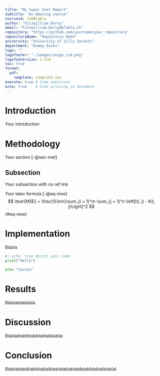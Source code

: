 ```yaml
---
title: "My Super Cool Report"
subtitle: "An Amazing course"
courseid: 14XBlabla
author: "Fitzwilliam Darcy"
email: "Fitzwilliam.Darcy@blabla.ch"
repository: "https://github.com/yourname/your_repository"
repositoryName: "Repository Name"
university: "University of Silly Sockets"
department: "Dummy Ducks"
logo: ""
logofooter: "./images/unige_csd.png"
logofootersize: 1.5cm
toc: true
format:
  pdf:
    template: template.tex
execute: true # Code execution
echo: true    # Code printing in document
---
```


\newpage

# Introduction

Your introduction

# Methodology {#sec-met}

Your section [-@sec-met]

## Subsection

Your subsection with no ref link

Your latex formula [-@eq-mse]
$$
\text{MSE} = \frac{1}{mn}\sum_{i = 1}^m \sum_{j = 1}^n \left[I(i, j) - K(i, j)\right]^2
$$ {#eq-mse}

# Implementation

Blabla
```python
#| echo: true #print your code
print("Hello")
```
```bash
echo "Coucou"
```

# Results

Blablablablabla

# Discussion

Blablablablblablblablalblablal

# Conclusion

Blablablablblablblablalblablalablablablblablblablalblablal
